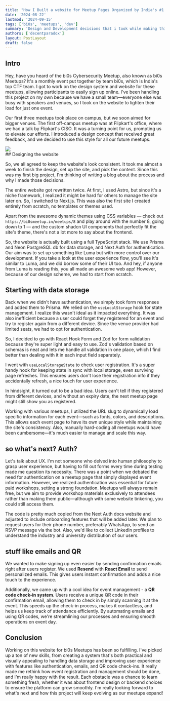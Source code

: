```yaml
---
title: "How I Built a website for Meetup Pages Organized by India's #1 CTF and Cybersecurity Research Team"
date: '2024-08-22'
lastmod: '2024-09-15'
tags: ['bi0s', 'meetups', 'dev']
summary: 'Design and Development decisions that i took while making this website'
authors: ['decentparadox']
layout: PostLayout
draft: false
---
```


## Intro

Hey, have you heard of the bi0s Cybersecurity Meetup, also known as bi0s Meetups? It's a monthly event put together by team bi0s, which is India's top CTF team. I got to work on the design system and website for these meetups, allowing participants to easily sign up online. I've been handling this project on my own because we have a small team—everyone else was busy with speakers and venues, so I took on the website to lighten their load for just one event.

Our first three meetups took place on campus, but we soon aimed for bigger venues. The first off-campus meetup was at Flipkart's office, where we had a talk by Flipkart's CISO. It was a turning point for us, prompting us to elevate our efforts. I introduced a design concept that received great feedback, and we decided to use this style for all our future meetups.

<div class="flex gap-4 w-[50%] mx-auto">
<img class="" src="/static/images/bi0s-meetups/designScheme.png" />

</div>
## Designing the website

So, we all agreed to keep the website's look consistent. It took me almost a week to finish the design, set up the site, and pick the content. Since this was my first big project, I'm thinking of writing a blog about the process and why I made those decisions.

The entire website got rewritten twice. At first, I used Astro, but since it's a niche framework, I realized it might be hard for others to manage the site later on. So, I switched to Next.js. This was also the first site I created entirely from scratch, no templates or themes used.

Apart from the awesome dynamic themes using CSS variables — check out `https://bi0smeetup.in/meetups/8` and play around with the number 8, going down to 1 — and the custom shadcn UI components that perfectly fit the site's theme, there's not a lot more to say about the frontend.

So, the website is actually built using a full TypeScript stack. We use Prisma and Neon PostgreSQL db for data storage, and Next Auth for authentication. Our aim was to set up something like Luma but with more control over our development. If you take a look at the user experience flow, you'll see it's similar to Luma, and we did borrow some of their UI too. And hey, if anyone from Luma is reading this, you all made an awesome web app! However, because of our design scheme, we had to start from scratch.

## Starting with data storage

Back when we didn't have authentication, we simply took form responses and added them to Prisma. We relied on the `useLocalStorage` hook for state management. I realize this wasn't ideal as it impacted everything. It was also inefficient because a user could forget they registered for an event and try to register again from a different device. Since the venue provider had limited seats, we had to opt for authentication.

So, I decided to go with React Hook Form and Zod for form validation because they're super light and easy to use. Zod's validation based on schemas is neat and lets me handle all validation in one place, which I find better than dealing with it in each input field separately.

I went with `useLocalStorageState` to check user registration. It's a super handy hook for keeping state in sync with local storage, even surviving page refreshes. This ensures users don't lose their registration info if they accidentally refresh, a nice touch for user experience.

In hindsight, it turned out to be a bad idea. Users can't tell if they registered from different devices, and without an expiry date, the next meetup page might still show you as registered.

Working with various meetups, I utilized the URL slug to dynamically load specific information for each event—such as fonts, colors, and descriptions. This allows each event page to have its own unique style while maintaining the site's consistency. Also, manually hard-coding all meetups would have been cumbersome—it's much easier to manage and scale this way.

## so what's next? Auth?

Let's talk about UX. I'm not someone who delved into human philosophy to grasp user experience, but having to fill out forms every time during testing made me question its necessity. There was a point when we debated the need for authentication on a meetup page that simply displayed event information. However, we realized authentication was essential for future paid workshops, setting a strong foundation. Meetups will always remain free, but we aim to provide workshop materials exclusively to attendees rather than making them public—although with some website tinkering, you could still access them.

The code is pretty much copied from the Next Auth docs website and adjusted to include onboarding features that will be added later. We plan to request users for their phone number, preferably WhatsApp, to send an RSVP message via the bot. Also, we'd like to collect LinkedIn profiles to understand the industry and university distribution of our users.


## stuff like emails and QR

We wanted to make signing up even easier by sending confirmation emails right after users register. We used **Resend** with **React Email** to send personalized emails. This gives users instant confirmation and adds a nice touch to the experience.  
  
Additionally, we came up with a cool idea for event management - a **QR code check-in system**. Users receive a unique QR code in their confirmation email, allowing them to check in by simply scanning it at the event. This speeds up the check-in process, makes it contactless, and helps us keep track of attendance efficiently. By automating emails and using QR codes, we're streamlining our processes and ensuring smooth operations on event day.

## Conclusion

Working on this website for bi0s Meetups has been so fulfilling. I've picked up a ton of new skills, from creating a system that's both practical and visually appealing to handling data storage and improving user experience with features like authentication, emails, and QR code check-ins. It really made me rethink how event registration and management should be done, and I'm really happy with the result. Each obstacle was a chance to learn something fresh, whether it was about frontend design or backend choices to ensure the platform can grow smoothly. I'm really looking forward to what's next and how this project will keep evolving as our meetups expand!